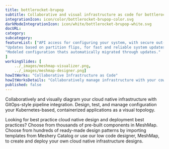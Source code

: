 ```yaml
---
title: bottlerocket-brupop  
subtitle: Collaborative and visual infrastructure as code for bottlerocket-brupop
integrationIcon: icon/color/bottlerocket-brupop-color.svg
darkModeIntegrationIcon: icon/white/bottlerocket-brupop-white.svg
docURL: 
category: 
subcategory: 
featureList: ["API access for configuring your system, with secure out-of-band access methods when you need them.",
"Updates based on partition flips, for fast and reliable system updates.",
"Modeled configuration thats automatically migrated through updates."
]
workingSlides: [
    ../_images/meshmap-visualizer.png,
    ../_images/meshmap-designer.png]
howItWorks: "Collaborative Infrastructure as Code"
howItWorksDetails: "Collaboratively manage infrastructure with your coworkers synchronously sharing the same designs."
published: false
---
```

<p>
    
</p>
<p>
    Collaboratively and visually diagram your cloud native infrastructure with GitOps-style pipeline integration. Design, test, and manage configuration your Kubernetes-based, containerized applications as a visual topology.
</p>
<p>
    Looking for best practice cloud native design and deployment best practices? Choose from thousands of pre-built components in MeshMap. Choose from hundreds of ready-made design patterns by importing templates from Meshery Catalog or use our low code designer, MeshMap, to create and deploy your own cloud native infrastructure designs.
</p>